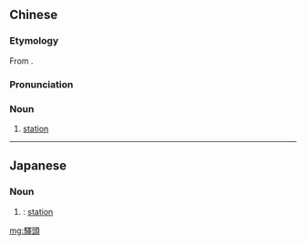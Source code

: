{{also|驿头}}
==Chinese==
{{zh-forms|s=驿头}}

===Etymology===
From {{etyl|ja|nan}} {{ja-r|駅頭|えきとう}}.

===Pronunciation===
{{zh-pron
|mn=tw:ia̍h-thâu
|cat=n
}}

===Noun===
{{zh-noun}}

# {{lb|zh|Taiwan|_|Min Nan}} [[station]]

----

==Japanese==
{{ja-kanjitab|えき|とう|yomi=on}}

===Noun===
{{ja-noun|えきとう|shin=駅頭}}

# {{kyujitai spelling of|駅頭}}: [[station]]

[[mg:驛頭]]